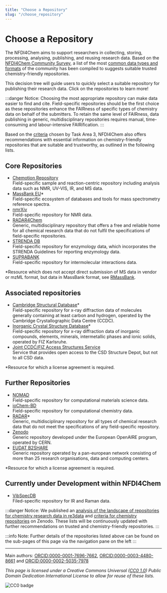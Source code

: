 ```yaml
---
title: "Choose a Repository"
slug: "/choose_repository"
---
```



# Choose a Repository

The NFDI4Chem aims to support researchers in collecting, storing, processing, analysing, publishing, and reusing research data. Based on the [NFDI4Chem Community Survey](https://doi.org/10.1002/zaac.202000339), a list of the most [common data types and formats](/docs/pub_data_types_formats) of the community has been compiled to suggests suitable trusted chemistry-friendly repositories.

This decision tree will guide users to quickly select a suitable repository for publishing their research data. Click on the repositories to learn more!

<DecisionTree />

:::danger Notice:
Choosing the most appropriate repository can make data easier to find and cite. Field-specific repositories should be the first choice as these repositories enhance the FAIRness of specific types of chemistry data on behalf of the submitters. To retain the same level of FAIRness, data publishing in generic, multidisciplinary repositories requires manual, time-consuming and labour-intensive FAIRification.
:::

Based on the [criteria](https://doi.org/10.3897/rio.6.e55852) chosen by Task Area 3, NFDI4Chem also offers recommendations with essential information on chemistry-friendly repositories that are suitable and trustworthy, as outlined in the following lists.

## Core Repositories

-   [Chemotion Repository](/docs/chemotion_repository)<br/>Field-specific sample and reaction-centric repository including analysis data such as NMR, UV-VIS, IR, and MS data.
-   [MassBank EU](/docs/massbank_eu/)\*<br/>Field-specific ecosystem of databases and tools for mass spectrometry reference spectra.
-   [nmrXiv](/docs/nmrxiv/)<br/>Field-specific repository for NMR data.
-   [RADAR4Chem](/docs/radar4chem/)<br/>Generic, multidisciplinary repository that offers a free and reliable home for all chemical research data that do not fulfil the specifications of field-specific repositories.
-   [STRENDA DB](/docs/strenda_db/)<br/>Field-specific repository for enzymology data, which incorporates the STRENDA Guidelines for reporting enzymology data.
-   [SUPRABANK](/docs/suprabank/)<br/>Field-specific repository for intermolecular interactions data.

\*Resource which does not accept direct submission of MS data in vendor or mzML format, but data in MassBank format, see [RMassBank](https://bioconductor.org/packages/release/bioc/html/RMassBank.html).

## Associated repositories

-   [Cambridge Structural Database](/docs/csd_icsd/)\*<br/>Field-specific repository for x-ray diffraction data of molecules generally containing at least carbon and hydrogen, operated by the Cambridge Crystallographic Data Centre (CCDC).
-   [Inorganic Crystal Structure Database](/docs/csd_icsd/)\*<br/>Field-specific repository for x-ray diffraction data of inorganic compounds, elements, minerals, intermetallic phases and ionic solids, operated by FIZ Karlsruhe.
-   [Joint CCDC/FIZ Access Structures Service](/docs/csd_icsd/)<br/>Service that provides open access to the CSD Structure Depot, but not to all CSD data.

\*Resource for which a license agreement is required.

## Further Repositories

-   [NOMAD](/docs/nomad/)<br/>Field-specific repository for computational materials science data.
-   [ioChem-BD](https://www.iochem-bd.org/)<br/>Field-specific repository for computational chemistry data.
-   [RADAR](https://www.radar-service.eu/radar/en/home)\*<br/>Generic, multidisciplinary repository for all types of chemical research data that do not meet the specifications of any field-specific repository.
-   [Zenodo](https://zenodo.org/)<br/>Generic repository developed under the European OpenAIRE program, operated by CERN.
-   [EUDAT B2SHARE](https://sp.eudat.eu/catalog/resources/709c053d-3b3f-4c54-8ef4-6efeea387816)<br/>Generic repository operated by a pan-european network consisting of more than 25 research organisations, data and computing centers.

\*Resource for which a license agreement is required.

## Currently under Development within NFDI4Chem

-   [VibSpecDB](https://vibspecdb.k8s.photonicdata.science/)<br/>Filed-specific repository for IR and Raman data.

:::danger Notice:
We published an [analysis of the landscape of repositories for chemistry research data in re3data](https://zenodo.org/doi/10.5281/zenodo.8347992) and [criteria for chemistry repositories](https://zenodo.org/doi/10.5281/zenodo.8199754) on Zenodo. These lists will be continuously updated with further recommendations on trusted and chemistry-friendly repositories.
:::

:::info Note:
Further details of the repositories listed above can be found on the sub-pages of this page via the navigation pane on the left
:::

---

Main authors: [ORCID:0000-0001-7696-7662](https://orcid.org/0000-0001-7696-7662), [ORCID:0000-0003-4480-8661](https://orcid.org/0000-0003-4480-8661) and [ORCID:0000-0002-5035-7978](https://orcid.org/0000-0002-5035-7978)

_This page is licensed under a Creative Commons Universal ([CC0 1.0](https://creativecommons.org/publicdomain/zero/1.0/deed.en)) Public Domain Dedication International License to allow for reuse of these lists._

![CC0 badge](/img/cc-zero.svg)
